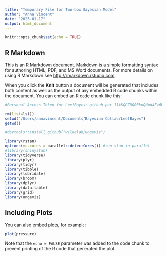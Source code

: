 ```yaml
---
title: "Temporary File for Two-box Bayesian Model"
author: "Anna Vincent"
date: "2025-01-17"
output: html_document
---
```


```r
knitr::opts_chunk$set(echo = TRUE)
```

## R Markdown

This is an R Markdown document. Markdown is a simple formatting syntax for authoring HTML, PDF, and MS Word documents. For more details on using R Markdown see <http://rmarkdown.rstudio.com>.

When you click the **Knit** button a document will be generated that includes both content as well as the output of any embedded R code chunks within the document. You can embed an R code chunk like this:

```r

#Personal Access Token for LeefBayes: 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

rm(list=ls())
setwd("/Users/annavincent/Documents/Bayesian Collab/LeefBayes")
getwd()

#devtools::install_github("wilkelab/ungeviz")

library(rstan)
options(mc.cores = parallel::detectCores()) #run stan in parallel
#library(shinystan)
library(tidyverse)
library(plyr)
library(tidyr)
library(tibble)
library(lubridate)
library(broom)
library(dplyr)
library(data.table)
library(grid)
library(ungeviz)

```

## Including Plots

You can also embed plots, for example:

```r
plot(pressure)
```

Note that the `echo = FALSE` parameter was added to the code chunk to prevent printing of the R code that generated the plot.
